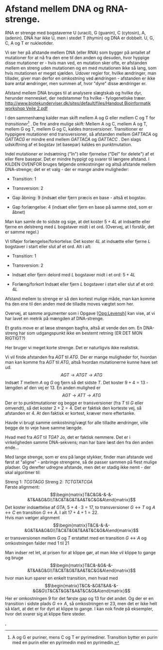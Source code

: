  Afstand mellem DNA og RNA-strenge.
==================================

RNA er strenge med bogstaverne U (uracil), G (guanin), C (cytosin), A,
(adenin). DNA har ikke U, men i stedet T (thymin) og DNA er dobbelt. U,
G, C, A og T er nukleotider.

Vi ser her på afstande mellem DNA (eller RNA) som bygger på antallet af
mutationer for at nå fra den ene til den anden og desuden, hvor hyppige
disse mutationer er - hvis man ved, en mutation sker ofte, er afstanden
mellem en streng uden mutationen og en med mutationen ikke så lang, som
hvis mutationen er meget sjælden. Udover regler for, hvilke ændringer,
man tillader, giver man derfor en omkostning ved ændringen - afstanden
er ikke bare antal ændringer, men summen af, hvor \"dyre\" disse
ændringer er.

Afstand mellem DNA bruges til at analysere slægtskab og hvilke dyr,
herunder mennesket, der nedstammer fra hvilke - fylogenetiske træer.\
[ http://www.biotekunderviser.dk/sites/default/files/Handout Bioinformatik workshop Vejle 2.pdf]( http://www.biotekunderviser.dk/sites/default/files/Handout Bioinformatik workshop Vejle 2.pdf)

I den sammenhæng kalder man skift mellem A og G eller mellem C og T for
*transitioner*[^1] . De fire andre mulige skift: Mellem A og C, mellem A
og T, mellem G og T, mellem G og C, kaldes *transversioner*.
Transitioner er hyppigere mutationer end transversioner, så afstanden
mellem $GATTACA$ og $GATTACG$ er mindre end mellem $GATTACA$ og
$GATTACC$ . Den slags udskiftning af et bogstav (et basepar) kaldes en
punktmutation.

Indel mutationer er indsætning (\"In\") eller fjernelse (\"Del\" for
delete\") af et eller flere basepar. Det er mindre hyppigt og svarer til
længere afstand. I KILDEN OVENFOR bruges følgende omkostninger og altså
afstande mellem DNA-strenge; det er et valg - der er mange andre
muligheder:

-   Transition: 1

-   Transversion: 2

-   Gap åbning: 9 (indsæt eller fjern præcis en base - altså et bogstav.

-   Gap forlængelse: 4 (indsæt eller fjern en base på samme sted, som er
    åbnet)

Man kan samle de to sidste og sige, at det koster $5+4L$ at indsætte
eller fjerne en delstreng med $L$ bogstaver midt i et ord. (Overvej, at
I forstår, det er samme regel.)

Vi tilføjer forlængelse/forkortelse: Det koster $4L$ at indsætte eller
fjerne $L$ bogstaver i start eller slut af et ord. Alt i alt:

-   Transition: 1

-   Transversion: 2

-   Indsæt eller fjern delord med $L$ bogstaver midt i et ord: $5+4L$

-   Forlæng/forkort Indsæt eller fjern $L$ bogstaver i start eller slut
    af et ord: $4L$

Afstand mellem to strenge er så den kortest mulige måde, man kan komme
fra den ene til den anden med de tilladte moves vægtet som her.

Overvej, at samme argumenter som i Opgave
[\[Opg:Levensh\]](#Opg:Levensh){reference-type="ref"
reference="Opg:Levensh"} kan vise, at vi har lavet en metrik på mængden
af DNA-strenge.

Et gratis move er at læse strengen bagfra, altså at vende den om. En
DNA-streng har som udgangspunkt ikke en bestemt retning (ER DET MON
RIGTIGT?)

Her bruger vi meget korte strenge. Det er naturligvis ikke realistisk.

Vi vil finde afstanden fra $AGT$ til $ATG$. Der er mange muligheder for,
hvordan man kan komme fra $AGT$ til $ATG$, altså hvordan mutationerne
kunne have set ud. $$AGT \to ATGT \to ATG$$ Indsæt $T$ mellem $A$ og $G$
og fjern så det sidste $T$. Det koster $9+4 =13$ - længden af den vej er
$13$. En anden mulighed er $$AGT\to ATT \to ATG$$ Der er to
punktmutationer og begge er transversioner (fra $T$ til $G$ eller
omvendt), så det koster $2+2=4$. Det er faktisk den korteste vej, så
afstanden er $4$. At den faktisk er kortest, kræver mere eftertanke.

Havde vi brugt samme omkostning/vægt for alle tilladte ændringer, ville
begge de to veje have samme længde.

Hvad med fra $AGT$ til $TGA$? Jo, det er faktisk nemmere. Det er i
virkeligheden samme DNA-sekvens; man har bare læst den fra den anden
ende\...

Med lange strenge, som er ens på lange stykker, finder man afstande ved
først at \"aligne\" - anbringe strengene, så de passer sammen på flest
mulige pladser. Og derefter udregne afstande, men det er stadig ikke
nemt - der skal algoritmer til:

Streng 1: $TCGTAGG$ Streng 2: $TCTGTATCGA$\
Første alignment:
$$\begin{matrix}T&C&G&-&-&-&T&A&G&G\\T&C&T&G&T&A&T&C&G&A\end{matrix}$$
Det koster indsættelse af $GTA$, $5+4\cdot 3=17$, to transversioner
$G\leftrightarrow T$ og $A\leftrightarrow C$ en transition
$G\leftrightarrow A$. I alt $17+4+1=22$.\
Hvis man vælger alignment
$$\begin{matrix}T&C&-&-&-&G&T&A&G&G\\T&C&T&G&T&A&T&C&G&A\end{matrix}$$
er transversionen mellem $G$ og $T$ erstattet med en transition
$G\leftrightarrow A$ og omkostningen falder med $1$ til $21$

Man indser ret let, at prisen for at klippe gør, at man ikke vil klippe
to gange og bruge
$$\begin{matrix}T&C&-&G&-&-&T&A&G&G\\T&C&T&G&T&A&T&C&G&A\end{matrix}$$
hvor man kun sparer en enkelt transition, men hvad med
$$\begin{matrix}T&C&-&G&T&A&-&-&G&G\\T&C&T&G&T&A&T&C&G&A\end{matrix}$$
Her er omkostningen $9$ for det første gap og $13$ for det andet. Og der
er en transition i sidste plads $G\leftrightarrow A$, så omkostningen er
$23$, men det er ikke helt så klart, at det er for dyrt at klippe to
gange. I kan nok finde på eksempler, hvor det svarer sig at klippe flere
steder.

,

[^1]: A og G er puriner, mens C og T er pyrimediner. Transition bytter
    en purin med en purin eller en pyrimedin med en pyrimedin.
